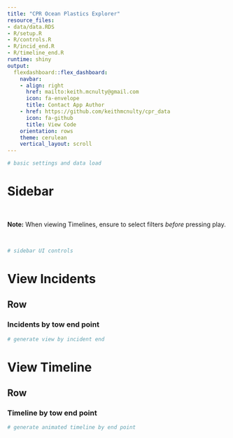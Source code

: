 ```yaml
---
title: "CPR Ocean Plastics Explorer"
resource_files:
- data/data.RDS
- R/setup.R
- R/controls.R
- R/incid_end.R
- R/timeline_end.R
runtime: shiny
output:
  flexdashboard::flex_dashboard:
    navbar:
    - align: right
      href: mailto:keith.mcnulty@gmail.com
      icon: fa-envelope
      title: Contact App Author
    - href: https://github.com/keithmcnulty/cpr_data
      icon: fa-github
      title: View Code
    orientation: rows
    theme: cerulean
    vertical_layout: scroll
---
```


```r

# basic settings and data load

```






Sidebar {.sidebar data-width=300}
===============================================


<br>

<b>Note:</b> When viewing Timelines, ensure to select filters <i>before</i> pressing play.

<br>

``` r

# sidebar UI controls


```

View Incidents
===============================================


Row {.tabset .tabset-fade data-height=700}
-----------------------------------------------

### Incidents by tow end point

``` r

# generate view by incident end

```



View Timeline 
===============================================



Row {.tabset .tabset-fade data-height=700}
-----------------------------------------------

### Timeline by tow end point

``` r

# generate animated timeline by end point

```




